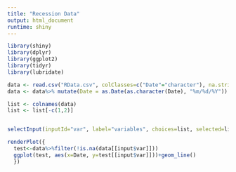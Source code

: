 ```yaml
---
title: "Recession Data"
output: html_document
runtime: shiny
---
```


```r
library(shiny)
library(dplyr)
library(ggplot2)
library(tidyr)
library(lubridate)

data <- read.csv("RData.csv", colClasses=c("Date"="character"), na.strings = c("", "NA"))
data <- data%>% mutate(Date = as.Date(as.character(Date), "%m/%d/%Y"))

list <- colnames(data)
list <- list[-c(1,2)]



```

```r
selectInput(inputId="var", label="variables", choices=list, selected=list[[1]], multiple=FALSE)

renderPlot({
  test<-data%>%filter(!is.na(data[[input$var]]))
  ggplot(test, aes(x=Date, y=test[[input$var]]))+geom_line()
  })









```

